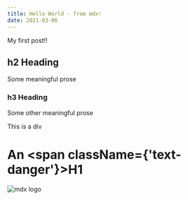 ```yaml
---
title: Hello World - from mdx!
date: 2021-03-06
---
```



My first post!!

## h2 Heading

Some meaningful prose

### h3 Heading

Some other meaningful prose

<div className={'text-success'}>This is a div</div>

# An <span className={'text-danger'}>H1</span>

![mdx logo](./gradient.jpg)
